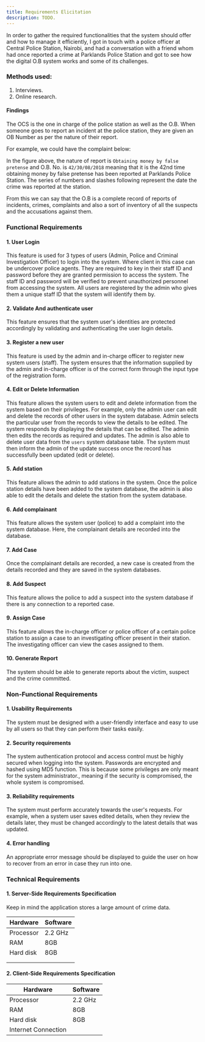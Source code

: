 ```yaml
---
title: Requirements Elicitation
description: TODO.
---
```


In order to gather the required functionalities that the system should offer and how to manage it efficiently, I 
got in touch with a police officer at Central Police Station, Nairobi, and had a conversation with a friend whom had once 
reported a crime at Parklands Police Station and got to see how the digital O.B system works and some of its 
challenges.  

### Methods used:

1. Interviews.
2. Online research.

#### Findings

The OCS is the one in charge of the police station as well as the O.B. When someone goes to report an incident at 
the police station, they are given an OB Number as per the nature of their report.

For example, we could have the complaint below:



In the figure above, the nature of report is `Obtaining money by false pretense` and O.B. No. is `42/30/08/2018` 
meaning that it is the 42nd time obtaining money by false pretense has been reported at Parklands Police Station. 
The series of numbers and slashes following represent the date the crime was reported at the station.

From this we can say that the O.B is a complete record of reports of incidents, crimes, complaints and also a sort 
of inventory of all the suspects and the accusations against them.

### Functional Requirements

#### 1. User Login

This feature is used for 3 types of users (Admin, Police and Criminal Investigation Officer) to login into the system. 
Where client in this case can be undercover police agents. They are required to key in their staff ID and password 
before they are granted permission to access the system. The staff ID and password will be verified to prevent 
unauthorized personnel from accessing the system. All users are registered by the admin who gives them a unique 
staff ID that the system will identify them by.

#### 2. Validate And authenticate user

This feature ensures that the system user's identities are protected accordingly by validating and authenticating 
the user login details.

#### 3. Register a new user

This feature is used by the admin and in-charge officer to register new system users (staff). The system ensures 
that the information supplied by the admin and in-charge officer is of the correct form through the input type of 
the registration form.

#### 4. Edit or Delete Information

This feature allows the system users to edit and delete information from the system based on their privileges. 
For example, only the admin user can edit and delete the records of other users in the system database. Admin 
selects the particular user from the records to view the details to be edited. The system responds by displaying 
the details that can be edited. The admin then edits the records as required and updates. The admin is also able 
to delete user data from the `users` system database table. The system must then inform the admin of the update 
success once the record has successfully been updated (edit or delete).

#### 5. Add station

This feature allows the admin to add stations in the system. Once the police station details have been added to the 
system database, the admin is also able to edit the details and delete the station from the system database.

#### 6. Add complainant

This feature allows the system user (police) to add a complaint into the system database. Here, the complainant 
details are recorded into the database.

#### 7. Add Case

Once the complainant details are recorded, a new case is created from the details recorded and they are saved in the 
system databases.

#### 8. Add Suspect

This feature allows the police to add a suspect into the system database if there is any connection to a reported 
case.

#### 9. Assign Case

This feature allows the in-charge officer or police officer of a certain police station to assign a case to an 
investigating officer present in their station. The investigating officer can view the cases assigned to them. 

#### 10. Generate Report

The system should be able to generate reports about the victim, suspect and the crime committed.

### Non-Functional Requirements

#### 1. Usability Requirements

The system must be designed with a user-friendly interface and easy to use by all users so that they can perform 
their tasks easily.

#### 2. Security requirements

The system authentication protocol and access control must be highly secured when logging into the system. 
Passwords are encrypted and hashed using MD5 function. This is because some privileges are only meant for the 
system administrator., meaning if the security is compromised, the whole system is compromised.

#### 3. Reliability requirements

The system must perform accurately towards the user's requests. For example, when a system user saves edited 
details, when they review the details later, they must be changed accordingly to the latest details that was 
updated.

#### 4. Error handling

An appropriate error message should be displayed to guide the user on how to recover from an error in case they run 
into one.

### Technical Requirements

#### 1. Server-Side Requirements Specification

Keep in mind the application stores a large amount of crime data.

|Hardware               |Software                                   |
|-----------------------|-------------------------------------------|
|Processor  |2.2 GHz    |Frontend           |React & Tailwind CSS   |
|RAM        |8GB        |Backend            |Next.js Api Routes     |
|Hard disk  |8GB        |Database           |Postgresql             |
|           |           |Web server         |Next start             |
|           |           |Operating system   |Linux or Windows       |

#### 2. Client-Side Requirements Specification

|Hardware                           |Software                                   |
|-----------------------------------|-------------------------------------------|
|Processor              |2.2 GHz    |Operating System   |Linux or Windows       |
|RAM                    |8GB        |Browser            |Chrome, Firefox, etc   |
|Hard disk              |8GB        |                   |                       |
|Internet Connection    |           |                   |                       |